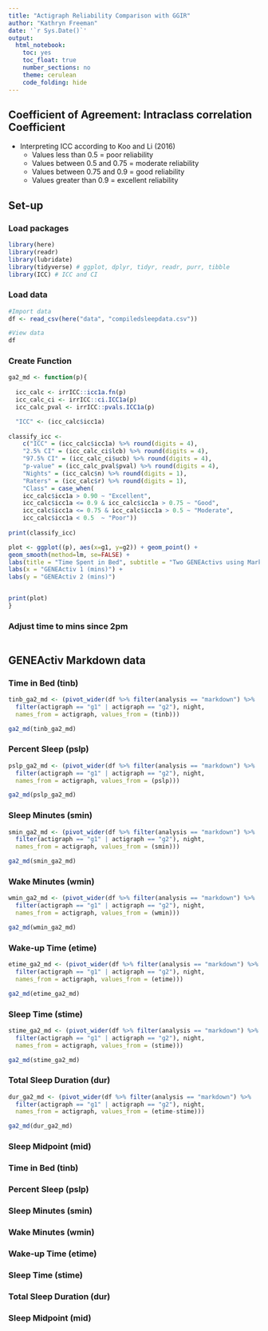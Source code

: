 ```yaml
---
title: "Actigraph Reliability Comparison with GGIR"
author: "Kathryn Freeman"
date: '`r Sys.Date()`'
output:
  html_notebook:
    toc: yes
    toc_float: true
    number_sections: no
    theme: cerulean
    code_folding: hide
---
```


## Coefficient of Agreement: Intraclass correlation Coefficient

* Interpreting ICC according to Koo and Li (2016)
  + Values less than 0.5 = poor reliability 
  + Values between 0.5 and 0.75 = moderate reliability
  + Values between 0.75 and 0.9 = good reliability
  + Values greater than 0.9 = excellent reliability



## Set-up {.tabset}

### Load packages
```r
library(here)
library(readr)
library(lubridate)
library(tidyverse) # ggplot, dplyr, tidyr, readr, purr, tibble
library(ICC) # ICC and CI
```

### Load data
```r
#Import data
df <- read_csv(here("data", "compiledsleepdata.csv"))

#View data
df

```

### Create Function
```r
ga2_md <- function(p){
  
  icc_calc <- irrICC::icc1a.fn(p) 
  icc_calc_ci <- irrICC::ci.ICC1a(p) 
  icc_calc_pval <- irrICC::pvals.ICC1a(p)

  "ICC" <- (icc_calc$icc1a) 
  
classify_icc <- 
    c("ICC" = (icc_calc$icc1a) %>% round(digits = 4),
    "2.5% CI" = (icc_calc_ci$lcb) %>% round(digits = 4),
    "97.5% CI" = (icc_calc_ci$ucb) %>% round(digits = 4),
    "p-value" = (icc_calc_pval$pval) %>% round(digits = 4),
    "Nights" = (icc_calc$n) %>% round(digits = 1),
    "Raters" = (icc_calc$r) %>% round(digits = 1),
    "Class" = case_when(
    icc_calc$icc1a > 0.90 ~ "Excellent",
    icc_calc$icc1a <= 0.9 & icc_calc$icc1a > 0.75 ~ "Good",
    icc_calc$icc1a <= 0.75 & icc_calc$icc1a > 0.5 ~ "Moderate",
    icc_calc$icc1a < 0.5  ~ "Poor"))
    
print(classify_icc) 

plot <- ggplot((p), aes(x=g1, y=g2)) + geom_point() +
geom_smooth(method=lm, se=FALSE) +
labs(title = "Time Spent in Bed", subtitle = "Two GENEActivs using Markdown") +
labs(x = "GENEActiv 1 (mins)") +
labs(y = "GENEActiv 2 (mins)")


print(plot)
}
```

### Adjust time to mins since 2pm
```r

```

## GENEActiv Markdown data {.tabset}

### Time in Bed (tinb)
```r
tinb_ga2_md <- (pivot_wider(df %>% filter(analysis == "markdown") %>% 
  filter(actigraph == "g1" | actigraph == "g2"), night, 
  names_from = actigraph, values_from = (tinb)))

ga2_md(tinb_ga2_md)
```
### Percent Sleep (pslp)
```r
pslp_ga2_md <- (pivot_wider(df %>% filter(analysis == "markdown") %>% 
  filter(actigraph == "g1" | actigraph == "g2"), night, 
  names_from = actigraph, values_from = (pslp)))

ga2_md(pslp_ga2_md)
```
### Sleep Minutes (smin)
```r
smin_ga2_md <- (pivot_wider(df %>% filter(analysis == "markdown") %>% 
  filter(actigraph == "g1" | actigraph == "g2"), night, 
  names_from = actigraph, values_from = (smin)))

ga2_md(smin_ga2_md)
```
### Wake Minutes (wmin)
```r
wmin_ga2_md <- (pivot_wider(df %>% filter(analysis == "markdown") %>% 
  filter(actigraph == "g1" | actigraph == "g2"), night, 
  names_from = actigraph, values_from = (wmin)))

ga2_md(wmin_ga2_md)
```
### Wake-up Time (etime)
```r
etime_ga2_md <- (pivot_wider(df %>% filter(analysis == "markdown") %>% 
  filter(actigraph == "g1" | actigraph == "g2"), night, 
  names_from = actigraph, values_from = (etime)))

ga2_md(etime_ga2_md)
```
### Sleep Time (stime)
```r

stime_ga2_md <- (pivot_wider(df %>% filter(analysis == "markdown") %>% 
  filter(actigraph == "g1" | actigraph == "g2"), night, 
  names_from = actigraph, values_from = (stime)))

ga2_md(stime_ga2_md)
```
### Total Sleep Duration (dur)
```r
dur_ga2_md <- (pivot_wider(df %>% filter(analysis == "markdown") %>% 
  filter(actigraph == "g1" | actigraph == "g2"), night, 
  names_from = actigraph, values_from = (etime-stime)))

ga2_md(dur_ga2_md)
```

### Sleep Midpoint (mid)





### Time in Bed (tinb)
### Percent Sleep (pslp)
### Sleep Minutes (smin)
### Wake Minutes (wmin)
### Wake-up Time (etime)
### Sleep Time (stime)
### Total Sleep Duration (dur)
### Sleep Midpoint (mid)

